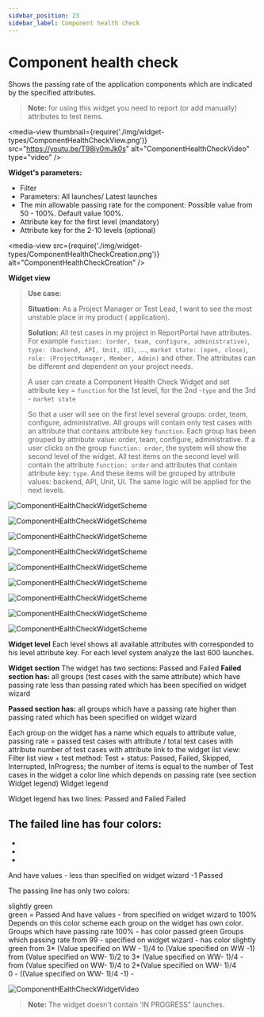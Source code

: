 ```yaml
---
sidebar_position: 23
sidebar_label: Component health check
---
```


# Component health check

Shows the passing rate of the application components which are indicated by the specified attributes.

>**Note:** for using this widget you need to report (or add manually) attributes to test items.

<media-view thumbnail={require('./img/widget-types/ComponentHealthCheckView.png')} src="https://youtu.be/T98iy0mJk0s" alt="ComponentHealthCheckVideo" type="video" />

**Widget's parameters:**
- Filter
- Parameters: All launches/ Latest launches
- The min allowable passing rate for the component: Possible value from 50 - 100%. Default value 100%.
- Attribute key for the first level (mandatory)
- Attribute key for the 2-10 levels (optional)

<media-view src={require('./img/widget-types/ComponentHealthCheckCreation.png')} alt="ComponentHealthCheckCreation" />

**Widget view**


> **Use case:**
>
> **Situation:** As a Project Manager or Test Lead, I want to see the most unstable place in my product ( application).
>
> **Solution:** All test cases in my project in ReportPortal have attributes. For example `function: (order, team, configure, administrative)`, `type: (backend, API, Unit, UI)`, ...., `market state: (open, close)`, `role: (ProjectManager, Member, Admin)` and other. The attributes can be different and dependent on your project needs.
>
>
> A user  can create a Component Health Check Widget and set attribute key = `function` for the 1st level, for the 2nd -`type` and the 3rd - `market state`
>
> So that a user will see on the first level several groups: order, team, configure, administrative.  All groups will contain only
> test cases with an attribute that contains attribute key `function`. Each group has been grouped by attribute value: order, team,
> configure, administrative.
> If a user clicks on the group `function: order`, the system will show the second level of the widget. All test items on the second
> level will contain the attribute `function: order` and attributes that contain attribute key: `type`. And these items will be
> grouped by attribute values: backend, API, Unit, UI.
> The same logic will be applied for the next levels.

![ComponentHEalthCheckWidgetScheme](img/widget-types/ComponentHealthCheckScheme1.png)

![ComponentHEalthCheckWidgetScheme](img/widget-types/ComponentHealthCheckScheme2.png)

![ComponentHEalthCheckWidgetScheme](img/widget-types/ComponentHealthCheckScheme3.png)

![ComponentHEalthCheckWidgetScheme](img/widget-types/ComponentHealthCheckScheme4.png)

![ComponentHEalthCheckWidgetScheme](img/widget-types/ComponentHealthCheckScheme5.png)

![ComponentHEalthCheckWidgetScheme](img/widget-types/ComponentHealthCheckScheme6.png)

![ComponentHEalthCheckWidgetScheme](img/widget-types/ComponentHealthCheckScheme7.png)

![ComponentHEalthCheckWidgetScheme](img/widget-types/ComponentHealthCheckScheme8.png)

![ComponentHEalthCheckWidgetScheme](img/widget-types/ComponentHealthCheckScheme9.png)


**Widget level**
Each level shows all available attributes with corresponded to his level attribute key.
For each level system analyze the last 600 launches.

**Widget section**
The widget has two sections: Passed and Failed
**Failed section has:** all groups (test cases with the same attribute) which have passing rate less than passing rated which has been specified on widget wizard

**Passed section has:** all groups which have a passing rate higher than passing rated which has been specified on widget wizard

Each group on the widget has a name which equals to attribute value, passing rate = passed test cases with attribute / total test cases with attribute
number of test cases with attribute
link to the widget list view: Filter list view + test method: Test + status: Passed, Failed, Skipped, Interrupted, InProgress; the number of items is equal to the number of Test cases in the widget
a color line which depends on passing rate (see section Widget legend)
Widget legend

Widget legend has two lines: Passed and Failed
Failed

The failed line has four colors:
-    
-
-
-
And have values - less than specified on widget wizard -1
Passed

The passing line has only two colors:

slightly green  
green = Passed
And have values - from specified on widget wizard to 100%
Depends on this color scheme each group on the widget has own color.
Groups which have passing rate 100% - has color passed green
Groups which passing rate from 99 - specified on widget wizard  - has color slightly green
from 3* (Value specified on WW -  1)/4  to (Value specified on WW -1)   
from (Value specified on WW- 1)/2  to 3* (Value specified on WW- 1)/4 -
from  (Value specified on WW- 1)/4 to  2*(Value specified on WW- 1)/4  
0  - ((Value specified on WW- 1)/4 -1) -



![ComponentHEalthCheckWidgetVideo](img/widget-types/ComponentHealthCheckView.png)

>**Note:**
The widget doesn't contain 'IN PROGRESS" launches.
